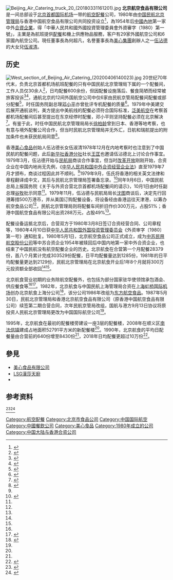 {{Infobox company
| name = 北京航空食品有限公司
| name_en = Beijing Air Catering Co., Ltd.  
| logo = 
| logo_size = 
| logo_caption = 
| image =        Beijing Air Catering Co Ltd (20170512135345).jpg
| image_size = 
| image_caption = 公司总部（2017年5月）
| type = <!-- 僅限[[上市公司|上市公司]]或[[私人公司|私人公司]]。其它分類請放入內文。 -->
| trading_name = 
| native_name = 
| native_name_lang = <!-- 公司名稱原文語言的ISO 639-1代碼。例如填寫「ja」表示日語。 -->
| other_name = 北京航食（简称）
| traded_as = 
| local_code_name = CN
| local_code = 9111000060001676XD
| fate = 
| predecessor = 
| successor = 
| foundation = 1980年5月1日
| defunct = 
| location = [[北京市|北京市]][[顺义区|顺义区]][[南法信|南法信]]府前街47号
| locations = 
| area_served = 
| founder = [[伍沾德|伍沾德]]、[[伍淑清|伍淑清]]
| key_people = 
| industry = 
| products = 
| services = [[空中廚房|航空配餐]]
| revenue = 
| operating_income = 
| net_income = 
| assets = 
| equity = 
| owner = 
| num_employees = 
| num_employees_year = 
| parent = 中翼航空投资有限公司（60%）、香港北京航空食品有限公司（40%）
| divisions = 
| subsid = 
| homepage = http://www.bacl.com.cn/
| slogan = 
| capital = 
| market_value = 
| P/E_ratio = 
| earnings_per_share = 
| net_asset_value = 
| accounting_period = 
| major_shareholder = 
| footnotes = 
}}
[[File:Beijing_Air_Catering_truck_20_(20180331161201).jpg|thumb]]
'''北京航空食品有限公司'''是一间总部设于[[北京首都国际机场|北京首都国际机场]]一带的[[空中廚房|航空配餐]]公司，1980年由[[中国国际航空|中国民航北京管理局]]与香港中国航空食品有限公司共同投资设立<ref name="gan-1984">{{cite journal|author=甘国材|title=中外合资经营大有可为——关于北京航空食品有限公司经营情况的调查|journal=中国民航学院学报|year=1984|issue=01|publisher=[[中国民航大学|中国民航大学]]|location=[[天津市|天津市]]|issn=1674-5590|pages=68-79}}</ref>，為1954年后[[中國內地|中國內地]]第一家中外[[合资公司|合資企業]]，得「中華人民共和國外國投資管理委員會外資審字（1980）第一號」，主業是為航班提供[[飛機餐|配餐]]和機上供應物品服務，客户有29家外國航空公司和6家國內航空公司。現任董事長為何超凡，名譽董事長為[[美心集團|美心集團]]創辦人之一[[伍沾德|伍沾德]]的大女兒[[伍淑清|伍淑清]]。

== 历史 ==
[[File:West_section_of_Beijing_Air_Catering_(20200406140023).jpg|thumb]]
20世纪70年代末，负责北京首都机场航班配餐的只有中国民航北京管理局下属的一个配餐间，工作人员仅30余人<ref name="bacl001a">{{cite web|url=http://cn.chinadaily.com.cn/a/201901/10/WS5c36fcbfa31010568bdc2b84.html|title=北京航食：拉开中国招商引资大幕的“001号”合资企业|publisher=[[中国日报|中国日报]]|date=2019-01-10|accessdate=2019-09-14}}</ref>，日均配餐600余份，但因配餐设施落后、餐食简陋而经常被旅客投诉<ref name="bjn1864">{{cite web|url=http://www.bjnews.com.cn/feature/2018/06/04/489626.html|title=中国改革开放以来首家合资企业的38年|publisher=[[新京报|新京报]]|date=2018-06-04|accessdate=2019-09-14|archiveurl=https://web.archive.org/web/20190914033647/http://www.bjnews.com.cn/feature/2018/06/04/489626.html|archivedate=2019-09-14|dead-url=no}}</ref><ref name="hqrw">{{cite web|url=https://news.sina.com.cn/c/2018-10-12/doc-ihmhafir1066520.shtml|title=她是中国“001小姐”，出身豪门却勤俭朴素，一生未婚打拼成商界传奇|publisher=环球人物杂志|date=2018-10-12|accessdate=2019-09-14}}</ref>，通航北京的12间外国航空公司中仅6家由民航京管局配餐间配餐或部分配餐<ref name="bj_avia">{{cite book|author=北京市地方志编纂委员会|title=北京志·市政卷·民用航空志|publisher=[[北京出版社|北京出版社]]|year=2000|isbn=7-200-04040-1}}</ref>{{rp|276}}，时任国务院副总理[[邓小平|邓小平]]亦曾批评专机配餐的质量<ref>{{cite news|url=https://www.scmp.com/article/661560/hk-venture-took-thanks-deng|title=The HK venture that took off thanks to Deng|publisher=[[南华早报|南华早报]]|date=2008-11-26|accessdate=2019-09-14|archive-date=2019-09-10|archive-url=https://web.archive.org/web/20190910164429/https://www.scmp.com/article/661560/hk-venture-took-thanks-deng|dead-url=no}}</ref>。1979年中美建交后展开通航谈判，美方提出中美航线的配餐必须符合国际标准，[[泛美航空|泛美航空]]在考察首都机场配餐间后甚至提出在东京经停时配餐，邓小平则坚持配餐必须在北京解决<ref name="caac">{{cite web|url=http://www.caac.gov.cn/website/old/D1/30years/jnhdbd/200812/t20081210_20697.html|title=改革开放30年“北航食品”中外合资第一家|publisher=[[中国民用航空局|中国民用航空局]]|date=2008-12-10|accessdate=2019-09-10|archiveurl=https://web.archive.org/web/20190910170812/http://www.caac.gov.cn/website/old/D1/30years/jnhdbd/200812/t20081210_20697.html|archivedate=2019-09-10|dead-url=no}}</ref>。有鉴于此，时任中国民航北京管理局局长[[徐柏龄_(飞行员)|徐柏龄]]曾到日本、香港等地考察，也有意与境外配餐公司合作，但当时民航北京管理局并无外汇，日航和瑞航提出的附加条件也未获民航局同意<ref>{{cite web|url=http://paper.people.com.cn/mszk/html/2011-03/18/content_772161.htm|title=伍淑清：爱国爱心尽在细微中|publisher=民生周刊|date=2011-03-18|accessdate=2019-09-14}}</ref>。

香港[[美心食品|美心食品]]创始人伍沾德长女伍淑清1978年12月在内地考察时也注意到了中国民航的配餐问题，此后[[新華通訊社香港分社|新华社香港分社]]社长[[王匡_(1917年)|王匡]]也邀请伍沾德北上讨论合作事宜。1979年3月，伍沾德开始与[[中国民用航空局|民航局]]商谈合作事宜，但当时[[改革开放|改革开放]]刚刚开始，合资企业在中国内地尚无先例，《[[s:中华人民共和国中外合资经营企业法_(1979年)|中华人民共和国中外合资经营企业法]]》直至1979年7月才颁布，商谈过程因此并不顺利。<ref name="caac"/>1979年9月，伍氏将香港的相关英文法律和章程翻译成中文，其后与民航北京管理局签署备忘录。<ref>{{cite web|url=http://news.sohu.com/20081027/n260257232.shtml|title=中国首家合资企业诞生记 北京航空食品有限公司副董事长伍淑清的讲述|publisher=[[法制日报|法制日报]]|date=2008-10-27|accessdate=2019-09-15|archive-date=2016-12-13|archive-url=https://web.archive.org/web/20161213171345/http://news.sohu.com/20081027/n260257232.shtml|dead-url=no}}</ref>同年9月6日，中国民航总局上报国务院《关于与外资合营北京首都机场配餐间的请示》，10月1日由时任副总理[[谷牧|谷牧]]批示同意<ref name="bj_avia"/>{{rp|275}}。1979年11月，伍沾德与民航局局长[[沈图|沈图]]商谈后，决定先行回港筹措500万港币，并从美国订购配餐设备，将设备经由香港运往天津港，以筹办航空食品公司<ref name="caac"/>，民航北京管理局则将配餐车间折旧作价300万元，占股51%；香港中国航空食品有限公司出资288万元，占股49%<ref name="bjn1864"/>。

配餐设备运抵北京后，合营双方于1980年3月8日签订合资经营合同、公司章程等，1980年4月10日获[[中华人民共和国外国投资管理委员会|中华人民共和国外国投资管理委员会]]《外资审字〔1980〕第一号》通知批复。1980年5月1日，北京航空食品公司正式成立，成为[[中苏民用航空股份公司|中苏民用航空股份公司]]等中苏合资企业1954年被赎回后中国内地第一家中外合资企业，也结束了中国民航没有航空配餐企业的历史。北京航食在合营第一个月配餐28379份，首八个月累计完成303529份配餐，日平均配餐量达到1285份，1981年的日平均配餐量更达到2129份，民航北京管理局在北京航食开业后1年8个月就将300万元投资额全部收回<ref name="gan-1984"/><ref name="bjn1864"/>。

北京航食营业初期的业务除航空配餐外，也包括为部分国家驻华使领馆承包酒会、供应餐食等<ref name="gan-1984"/><ref>{{cite journal|author=阎永钦|title=一家欣欣向荣的合资企业——北京航空食品有限公司|journal=国际贸易|year=1983|issue=11|publisher=中国商务出版社|issn=1002-4999|pages=38}}</ref>。1982年，北京航食与中国民航上海管理局合资在[[上海虹桥国际机场|上海虹桥国际机场]]创办北京航食上海分公司<ref>{{cite web|url=http://www.shtong.gov.cn/dfz_web/DFZ/Info?idnode=68468&tableName=userobject1a&id=66052|title=上海民用航空志 大事记|publisher=上海市地方志办公室|accessdate=2020-04-07|archive-date=2020-10-24|archive-url=https://web.archive.org/web/20201024144743/http://www.shtong.gov.cn/dfz_web/DFZ/Info?idnode=68468&tableName=userobject1a&id=66052}}</ref>，该分公司1986年改组为[[东方航空食品|东方航空食品]]。1987年5月30日，民航北京管理局和香港北京航空食品有限公司（原香港中国航空食品有限公司）续签第二期合营合同，次年民航京管局改组，国航与港方9月13日协议将原投资人民航北京管理局更改为中国国际航空公司<ref name="bj_avia"/>{{rp|277}}。

1995年，北京航食在最初的配餐楼旁建设一座3层的配餐楼，2008年在顺义区[[南法信镇|南法信镇]]建成占地面积52791平方米的新配餐楼<ref name="bjn1864"/>。1990年，北京航食的平均日配餐量由合营前的640份增至8430份<ref name="bj_avia"/>{{rp|277}}，2018年日均配餐更超过10万份<ref>{{cite news|url=http://www.xinhuanet.com/food/2019-01/11/c_1123974845.htm|title=北京航食年服务旅客4000万人次|publisher=[[经济参考报|经济参考报]]|date=2019-01-11|accessdate=2019-09-27|archiveurl=https://web.archive.org/web/20190927040127/http://www.xinhuanet.com/food/2019-01/11/c_1123974845.htm|archivedate=2019-09-27|dead-url=no}}</ref>。

==參見==
*[[美心食品有限公司|美心食品有限公司]]
*[[LSG漢莎天廚|LSG漢莎天廚]]
*{{link-en|佳美航空食品|Gate Gourmet}}

==参考资料==
<ref>{{Cite web|title=北京航食：“001号”合资企业，难忘的“新鲜空气”|url=http://www.xinhuanet.com/fortune/2018-08/14/c_1123264464.htm|accessdate=2019-10-04|author=|date=2018-08-14|format=|publisher=[[新华网|新华网]]|language=|archive-date=2020-08-13|archive-url=https://web.archive.org/web/20200813214701/http://www.xinhuanet.com/fortune/2018-08/14/c_1123264464.htm|dead-url=no}}</ref><ref>{{Cite web|title=探秘北京航食 机餐原来这样做|url=http://www.chinanews.com/cj/shipin/cns/2018/09-17/news785998.shtml|accessdate=2019-10-04|author=|date=2018-09-17|format=|publisher=[[中新网|中新网]]|language=|archive-date=2018-11-19|archive-url=https://web.archive.org/web/20181119061820/http://www.chinanews.com/cj/shipin/cns/2018/09-17/news785998.shtml|dead-url=no}}</ref>{{reflist}}

[[Category:航空配餐|Category:航空配餐]]
[[Category:北京市食品公司|Category:北京市食品公司]]
[[Category:中国国际航空|Category:中国国际航空]]
[[Category:中國餐飲公司|Category:中國餐飲公司]]
[[Category:美心食品|Category:美心食品]]
[[Category:1980年成立的公司|Category:1980年成立的公司]]
[[Category:中国大陆与香港合资公司|Category:中国大陆与香港合资公司]]